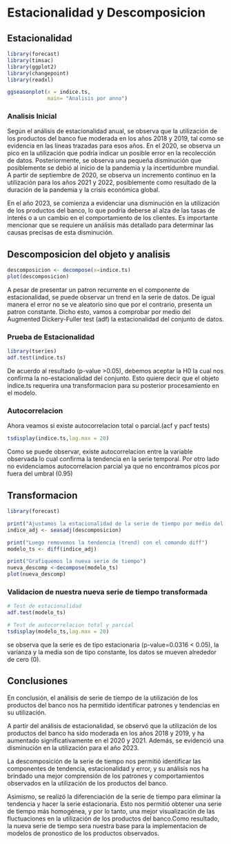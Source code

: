 # Estacionalidad y Descomposicion

## Estacionalidad {#Estacion}

```r
library(forecast)
library(timsac)
library(ggplot2)
library(changepoint)
library(readxl)

ggseasonplot(x = indice.ts,
             main= "Analisis por anno")

```


### Analisis Inicial

Según el análisis de estacionalidad anual, se observa que la utilización de los productos del banco fue moderada en los años 2018 y 2019, tal como se evidencia en las líneas trazadas para esos años. En el 2020, se observa un pico en la utilización que podría indicar un posible error en la recolección de datos. Posteriormente, se observa una pequeña disminución que posiblemente se debió al inicio de la pandemia y la incertidumbre mundial. A partir de septiembre de 2020, se observa un incremento continuo en la utilización para los años 2021 y 2022, posiblemente como resultado de la duración de la pandemia y la crisis económica global.

En el año 2023, se comienza a evidenciar una disminución en la utilización de los productos del banco, lo que podría deberse al alza de las tasas de interés o a un cambio en el comportamiento de los clientes. Es importante mencionar que se requiere un análisis más detallado para determinar las causas precisas de esta disminución.

## Descomposicion del objeto y analisis

```r

descomposicion <- decompose(x=indice.ts)
plot(descomposicion)

```

A pesar de presentar un patron recurrente en el componente de estacionalidad, se puede observar un trend en la serie de datos. De igual manera el error no se ve aleatorio sino que por el contrario, presenta un patron constante. Dicho esto, vamos a comprobar por medio del Augmented Dickery-Fuller test (adf) la estacionalidad del conjunto de datos.

### Prueba de Estacionalidad
```r
library(tseries)
adf.test(indice.ts)

```
De acuerdo al resultado (p-value >0.05), debemos aceptar la H0 la cual nos confirma la no-estacionalidad del conjunto. Esto quiere decir que el objeto indice.ts requerira una transformacion para su posterior procesamiento en el modelo.

### Autocorrelacion 
Ahora veamos si existe autocorrelacion total o parcial.(acf y pacf tests)

```r
tsdisplay(indice.ts,lag.max = 20)
```

Como se puede observar, existe autocorrelacion entre la variable observada lo cual confirma la tendencia en la serie temporal. Por otro lado no evidenciamos autocorrelacion parcial ya que no encontramos picos por fuera del umbral (0.95)

## Transformacion 


```r
library(forecast)

print("Ajustamos la estacionalidad de la serie de tiempo por medio del comando seasadj")
indice_adj <- seasadj(descomposicion)

print("Luego removemos la tendencia (trend) con el comando diff")
modelo_ts <- diff(indice_adj)

print("Grafiquemos la nueva serie de tiempo")
nueva_descomp <-decompose(modelo_ts)
plot(nueva_descomp)

```

### Validacion de nuestra nueva serie de tiempo transformada

```r

# Test de estacionalidad
adf.test(modelo_ts)

# Test de autocorrelacion total y parcial
tsdisplay(modelo_ts,lag.max = 20)
```

se observa que la serie es de tipo estacionaria (p-value=0.0316 < 0.05), la varianza y la media son de tipo constante, los datos se mueven alrededor de cero (0).


## Conclusiones

En conclusión, el análisis de serie de tiempo de la utilización de los productos del banco nos ha permitido identificar patrones y tendencias en su utilización.

A partir del análisis de estacionalidad, se observó que la utilización de los productos del banco ha sido moderada en los años 2018 y 2019, y ha aumentado significativamente en el 2020 y 2021. Además, se evidenció una disminución en la utilización para el año 2023.

La descomposición de la serie de tiempo nos permitió identificar las componentes de tendencia, estacionalidad y error, y su análisis nos ha brindado una mejor comprensión de los patrones y comportamientos observados en la utilización de los productos del banco.

Asimismo, se realizó la diferenciación de la serie de tiempo para eliminar la tendencia y hacer la serie estacionaria. Esto nos permitió obtener una serie de tiempo más homogénea, y por lo tanto, una mejor visualización de las fluctuaciones en la utilización de los productos del banco.Como resultado, la nueva serie de tiempo sera nuestra base para la implementacion de modelos de pronostico de los productos observados.



